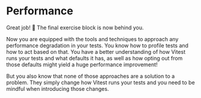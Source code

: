 # Performance

<EpicVideo url="https://www.epicweb.dev/workshops/advanced-vitest-patterns/performance/04-99-outro" />

Great job! :tada: The final exercise block is now behind you.

Now you are equipped with the tools and techniques to approach any performance degradation in your tests. You know how to profile tests and how to act based on that. You have a better understanding of how Vitest runs your tests and what defaults it has, as well as how opting out from those defaults might yield a huge performance improvement!

But you also know that none of those approaches are a solution to a problem. They simply change how Vitest runs your tests and you need to be mindful when introducing those changes.
